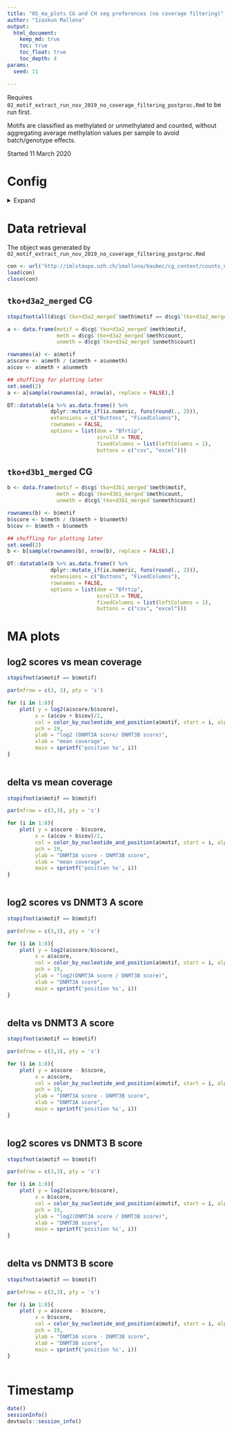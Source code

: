 ```yaml
---
title: "05_ma_plots CG and CH seq preferences (no coverage filtering)"
author: "Izaskun Mallona"
output:
  html_document:
    keep_md: true
    toc: true
    toc_float: true
    toc_depth: 4
params:
  seed: 11

---
```


Requires `02_motif_extract_run_nov_2019_no_coverage_filtering_postproc.Rmd` to be run first.

Motifs are classified as methylated or unmethylated and counted, without aggregating average methylation values per sample to avoid batch/genotype effects.

Started 11 March 2020

# Config

<details><summary>Expand</summary>

Libraries, knitr options, permutation numbers, threads.

```r
library(knitr)
library(Cairo)
## library(ggplot2)
library(DT)

```

```r
opts_chunk$set(fig.width = 5,
               fig.height = 5,
               dpi = 200,
               cache = TRUE,
               include = TRUE,
               cache.lazy = FALSE,
               warning = TRUE,
               message = TRUE)



```


```r
options(bitmapType="cairo")

```

```r

ac <- function(col, alpha=1){

  apply(sapply(col, col2rgb)/255, 2, 
                     function(x) 
                       rgb(x[1], x[2], x[3], alpha=alpha))  
}

color_by_nucleotide_and_position <- function(motifs, start, alpha){
    
    palette <- data.frame(nucleotide = c('G', 'C', 'A', 'T'),
                          color = c('#f6a318', '#2b4c9b',  '#68b42e', '#e52521'),
                          stringsAsFactors = FALSE)
    
    tmp <- data.frame(motif = as.character(motifs),
                      nucleotide = substr(as.character(motifs), start, start ))


    tmp2 <- merge(tmp, palette, by.x = 'nucleotide', by.y = 'nucleotide', all.x = TRUE)
    rownames(tmp2) <- tmp2$motif
    
    return(ac(tmp2[as.character(motifs), 'color'], alpha = alpha))  
}

color_by_nucleotide_and_position(c('ACG', 'CGT'), 1, 1)

```

</details>

# Data retrieval

The object was generated by  `02_motif_extract_run_nov_2019_no_coverage_filtering_postproc.Rmd`

```r
con <- url('http://imlstaupo.uzh.ch/imallona/baubec/cg_context/counts_nested_list.RData')
load(con)
close(con)
```

## `tko+d3a2_merged` CG

```r
stopifnot(all(d$cg$`tko+d3a2_merged`$meth$motif == d$cg$`tko+d3a2_merged`$unmeth$motif))

a <- data.frame(motif = d$cg$`tko+d3a2_merged`$meth$motif,
                meth = d$cg$`tko+d3a2_merged`$meth$count,
                unmeth = d$cg$`tko+d3a2_merged`$unmeth$count)

rownames(a) <- a$motif
a$score <- a$meth / (a$meth + a$unmeth)
a$cov <- a$meth + a$unmeth

## shuffling for plotting later
set.seed(2)
a <- a[sample(rownames(a), nrow(a), replace = FALSE),]

```


```r
DT::datatable(a %>% as.data.frame() %>% 
              dplyr::mutate_if(is.numeric, funs(round(., 2))), 
              extensions = c("Buttons", "FixedColumns"),
              rownames = FALSE, 
              options = list(dom = "Bfrtip",
                             scrollX = TRUE, 
                             fixedColumns = list(leftColumns = 1),
                             buttons = c("csv", "excel")))
```

## `tko+d3b1_merged` CG


```r
b <- data.frame(motif = d$cg$`tko+d3b1_merged`$meth$motif,
                meth = d$cg$`tko+d3b1_merged`$meth$count,
                unmeth = d$cg$`tko+d3b1_merged`$unmeth$count)

rownames(b) <- b$motif
b$score <- b$meth / (b$meth + b$unmeth)
b$cov <- b$meth + b$unmeth

## shuffling for plotting later
set.seed(2)
b <- b[sample(rownames(b), nrow(b), replace = FALSE),]
```

```r
DT::datatable(b %>% as.data.frame() %>% 
              dplyr::mutate_if(is.numeric, funs(round(., 2))), 
              extensions = c("Buttons", "FixedColumns"),
              rownames = FALSE, 
              options = list(dom = "Bfrtip",
                             scrollX = TRUE, 
                             fixedColumns = list(leftColumns = 1),
                             buttons = c("csv", "excel")))
```

# MA plots


## log2 scores vs mean coverage

```r

stopifnot(a$motif == b$motif)

par(mfrow = c(3, 3), pty = 's')

for (i in 1:8){
    plot( y = log2(a$score/b$score),
         x = (a$cov + b$cov)/2,
         col = color_by_nucleotide_and_position(a$motif, start = i, alpha = 0.5),
         pch = 19,
         ylab = "log2 (DNMT3A score/ DNMT3B score)",
         xlab = "mean coverage",
         main = sprintf('position %s', i))
}
     
```

## delta vs mean coverage


```r

stopifnot(a$motif == b$motif)

par(mfrow = c(3,3), pty = 's')

for (i in 1:8){
    plot( y = a$score - b$score,
         x = (a$cov + b$cov)/2,
         col = color_by_nucleotide_and_position(a$motif, start = i, alpha = 0.5),
         pch = 19,
         ylab = "DNMT3A score - DNMT3B score",
         xlab = "mean coverage",
         main = sprintf('position %s', i))
}
     
```

## log2 scores vs DNMT3 A score


```r

stopifnot(a$motif == b$motif)

par(mfrow = c(3,3), pty = 's')

for (i in 1:8){
    plot( y = log2(a$score/b$score),
         x = a$score,
         col = color_by_nucleotide_and_position(a$motif, start = i, alpha = 0.5),
         pch = 19,
         ylab = "log2(DNMT3A score / DNMT3B score)",
         xlab = "DNMT3A score",
         main = sprintf('position %s', i))
}
     
```

## delta vs DNMT3 A score


```r

stopifnot(a$motif == b$motif)

par(mfrow = c(3,3), pty = 's')

for (i in 1:8){
    plot( y = a$score - b$score,
         x = a$score,
         col = color_by_nucleotide_and_position(a$motif, start = i, alpha = 0.5),
         pch = 19,
         ylab = "DNMT3A score - DNMT3B score",
         xlab = "DNMT3A score",
         main = sprintf('position %s', i))
}
     
```


## log2 scores vs DNMT3 B score


```r

stopifnot(a$motif == b$motif)

par(mfrow = c(3,3), pty = 's')

for (i in 1:8){
    plot( y = log2(a$score/b$score),
         x = b$score,
         col = color_by_nucleotide_and_position(a$motif, start = i, alpha = 0.5),
         pch = 19,
         ylab = "log2(DNMT3A score / DNMT3B score)",
         xlab = "DNMT3B score",
         main = sprintf('position %s', i))
}
     
```

## delta vs DNMT3 B score


```r

stopifnot(a$motif == b$motif)

par(mfrow = c(3,3), pty = 's')

for (i in 1:8){
    plot( y = a$score - b$score,
         x = b$score,
         col = color_by_nucleotide_and_position(a$motif, start = i, alpha = 0.5),
         pch = 19,
         ylab = "DNMT3A score - DNMT3B score",
         xlab = "DNMT3B score",
         main = sprintf('position %s', i))
}
     
```

<!-- ## score quantiles DNMT3 A -->

<!-- ```{r, fig.width = 16, fig.height = 10} -->


<!-- par(mfrow = c(4,8), pty = 's') -->

<!-- for (quantile in 1:4) { -->
<!--     for (position in 1: 8) { -->
<!--         plot(y = a[a$score <]$score - b$score, -->
<!--              x = (a$cov + b$cov)/2, -->
<!--              col = color_by_nucleotide_and_position(a$motif, start = i, alpha = 0.5), -->
<!--              pch = 19, -->
<!--              ylab = "DNMT3A score - DNMT3B score", -->
<!--              xlab = "DNMT3B score", -->
<!--              main = sprintf('position %s', i)) -->

<!--         quantile(a$score[1]) -->
        
<!--     } -->
<!-- } -->

<!-- ``` -->

<!-- ## score quantiles DNMTB -->

# Timestamp

```r
date()
sessionInfo()
devtools::session_info()

```
